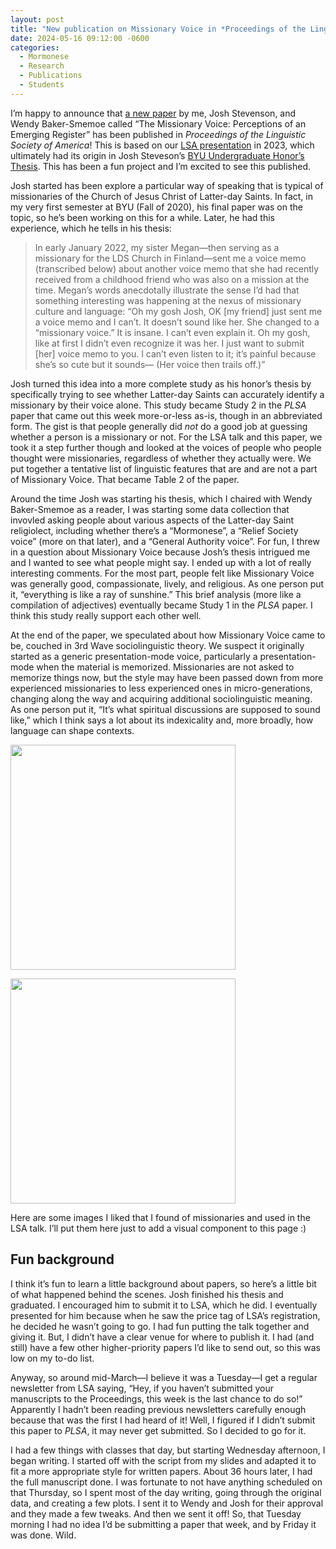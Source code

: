 ```yaml
---
layout: post
title: "New publication on Missionary Voice in *Proceedings of the Linguistic Society of America*"
date: 2024-05-16 09:12:00 -0600
categories: 
  - Mormonese
  - Research
  - Publications
  - Students
---
```


I'm happy to announce that [a new paper](https://journals.linguisticsociety.org/proceedings/index.php/PLSA/article/view/5701) by me, Josh Stevenson, and Wendy Baker-Smemoe called "The Missionary Voice: Perceptions of an Emerging Register" has been published in *Proceedings of the Linguistic Society of America*! This is based on our [LSA presentation](/downloads/240104-LSA2024_missionary_script.pdf) in 2023, which ultimately had its origin in Josh Steveson's [BYU Undergraduate Honor's Thesis](https://scholarsarchive.byu.edu/cgi/viewcontent.cgi?article=1336&context=studentpub_uht). This has been a fun project and I'm excited to see this published. 

Josh started has been explore a particular way of speaking that is typical of missionaries of the Church of Jesus Christ of Latter-day Saints. In fact, in my very first semester at BYU (Fall of 2020), his final paper was on the topic, so he's been working on this for a while. Later, he had this experience, which he tells in his thesis:

> In early January 2022, my sister Megan---then serving as a missionary for the LDS Church in Finland---sent me a voice memo (transcribed below) about another voice memo that she had recently received from a childhood friend who was also on a mission at the time. Megan’s words anecdotally illustrate the sense I’d had that something interesting was happening at the nexus of missionary culture and language: "Oh my gosh Josh, OK [my friend] just sent me a voice memo and I can’t. It doesn’t sound like her. She changed to a “missionary voice.” It is insane. I can’t even explain it. Oh my gosh, like at first I didn’t even recognize it was her. I just want to submit [her] voice memo to you. I can’t even listen to it; it’s painful because she’s so cute but it sounds--- (Her voice then trails off.)"

Josh turned this idea into a more complete study as his honor's thesis by specifically trying to see whether Latter-day Saints can accurately identify a missionary by their voice alone. This study became Study 2 in the *PLSA* paper that came out this week more-or-less as-is, though in an abbreviated form. The gist is that people generally did *not* do a good job at guessing whether a person is a missionary or not. For the LSA talk and this paper, we took it a step further though and looked at the voices of people who people thought were missionaries, regardless of whether they actually were. We put together a tentative list of linguistic features that are and are not a part of Missionary Voice. That became Table 2 of the paper. 

Around the time Josh was starting his thesis, which I chaired with Wendy Baker-Smemoe as a reader, I was starting some data collection that invovled asking people about various aspects of the Latter-day Saint religiolect, including whether there's a "Mormonese", a "Relief Society voice" (more on that later), and a "General Authority voice". For fun, I threw in a question about Missionary Voice because Josh's thesis intrigued me and I wanted to see what people might say. I ended up with a lot of really interesting comments. For the most part, people felt like Missionary Voice was generally good, compassionate, lively, and religious. As one person put it, "everything is like a ray of sunshine." This brief analysis (more like a compilation of adjectives) eventually became Study 1 in the *PLSA* paper. I think this study really support each other well. 

At the end of the paper, we speculated about how Missionary Voice came to be, couched in 3rd Wave sociolinguistic theory. We suspect it originally started as a generic presentation-mode voice, particularly a presentation-mode when the material is memorized. Missionaries are not asked to memorize things now, but the style may have been passed down from more experienced missionaries to less experienced ones in micro-generations, changing along the way and acquiring additional sociolinguistic meaning. As one person put it, "It's what spiritual discussions are supposed to sound like," which I think says a lot about its indexicality and, more broadly, how language can shape contexts. 


::: {#fig-missionaries layout-ncol=2}

![](sisters.jpg){width=360}

![](elders.png){width=360}

Here are some images I liked that I found of missionaries and used in the LSA talk. I'll put them here just to add a visual component to this page :)
:::


## Fun background

I think it's fun to learn a little background about papers, so here's a little bit of what happened behind the scenes. Josh finished his thesis and graduated. I encouraged him to submit it to LSA, which he did. I eventually presented for him because when he saw the price tag of LSA's registration, he decided he wasn't going to go. I had fun putting the talk together and giving it. But, I didn't have a clear venue for where to publish it. I had (and still) have a few other higher-priority papers I'd like to send out, so this was low on my to-do list. 

Anyway, so around mid-March---I believe it was a Tuesday---I get a regular newsletter from LSA saying, "Hey, if you haven't submitted your manuscripts to the Proceedings, this week is the last chance to do so!" Apparently I hadn't been reading previous newsletters carefully enough because that was the first I had heard of it! Well, I figured if I didn't submit this paper to *PLSA*, it may never get submitted. So I decided to go for it. 

I had a few things with classes that day, but starting Wednesday afternoon, I began writing. I started off with the script from my slides and adapted it to fit a more appropriate style for written papers. About 36 hours later, I had the full manuscript done. I was fortunate to not have anything scheduled on that Thursday, so I spent most of the day writing, going through the original data, and creating a few plots. I sent it to Wendy and Josh for their approval and they made a few tweaks. And then we sent it off! So, that Tuesday morning I had no idea I'd be submitting a paper that week, and by Friday it was done. Wild. 